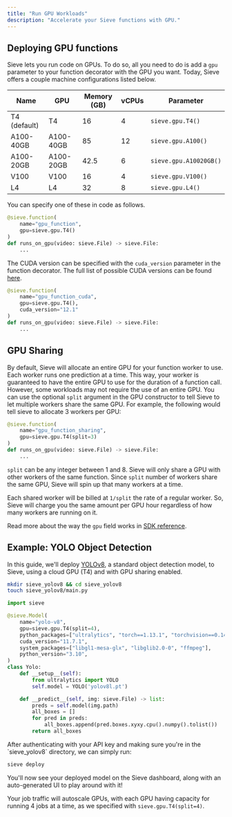 ```yaml
---
title: "Run GPU Workloads"
description: "Accelerate your Sieve functions with GPU."
---
```


## Deploying GPU functions

Sieve lets you run code on GPUs. To do so, all you need to do is add a `gpu` parameter to your function decorator with the GPU you want. Today, Sieve offers a couple machine configurations listed below.

| Name         | GPU       | Memory (GB) | vCPUs | Parameter              |
| ------------ | --------- | ----------- | ----- | ---------------------- |
| T4 (default) | T4        | 16          | 4     | `sieve.gpu.T4()`       |
| A100-40GB    | A100-40GB | 85          | 12    | `sieve.gpu.A100()`     |
| A100-20GB    | A100-20GB | 42.5        | 6     | `sieve.gpu.A10020GB()` |
| V100         | V100      | 16          | 4     | `sieve.gpu.V100()`     |
| L4           | L4        | 32          | 8     | `sieve.gpu.L4()`       |

You can specify one of these in code as follows.

```python
@sieve.function(
	name="gpu_function",
	gpu=sieve.gpu.T4()
)
def runs_on_gpu(video: sieve.File) -> sieve.File:
	...
```

The CUDA version can be specified with the `cuda_version` parameter in the function decorator. The full list of possible CUDA versions can be found [here](/reference-v2/sdk/functions_models#cuda-versions).

```python
@sieve.function(
    name="gpu_function_cuda",
    gpu=sieve.gpu.T4(),
    cuda_version="12.1"
)
def runs_on_gpu(video: sieve.File) -> sieve.File:
	...
```

## GPU Sharing

By default, Sieve will allocate an entire GPU for your function worker to use. Each worker runs one prediction at a time. This way, your worker is guaranteed to have the entire GPU to use for the duration of a function call. However, some workloads may not require the use of an entire GPU. You can use the optional `split` argument in the GPU constructor to tell Sieve to let multiple workers share the same GPU. For example, the following would tell sieve to allocate 3 workers per GPU:

```python
@sieve.function(
	name="gpu_function_sharing",
	gpu=sieve.gpu.T4(split=3)
)
def runs_on_gpu(video: sieve.File) -> sieve.File:
	...
```

`split` can be any integer between 1 and 8. Sieve will only share a GPU with other workers of the same function. Since `split` number of workers share the same GPU, Sieve will spin up that many workers at a time.

Each shared worker will be billed at `1/split` the rate of a regular worker. So, Sieve will charge you the same amount per GPU hour regardless of how many workers are running on it.

Read more about the way the `gpu` field works in [SDK reference](/reference-v2/sdk/functions_models#specifying-additional-data-for-functions-and-models).

## Example: YOLO Object Detection

In this guide, we'll deploy [YOLOv8](https://github.com/ultralytics/ultralytics), a standard object detection model, to Sieve, using a cloud GPU (T4) and with GPU sharing enabled.

<Steps>
  <Step title="Let’s first create a new directory and set up our project.">

```bash
mkdir sieve_yolov8 && cd sieve_yolov8
touch sieve_yolov8/main.py
```

  </Step>

  <Step title='Now, we can setup our YOLO model and write our inference code.'>

```python
import sieve

@sieve.Model(
    name="yolo-v8",
    gpu=sieve.gpu.T4(split=4),
    python_packages=["ultralytics", "torch==1.13.1", "torchvision==0.14.1"],
    cuda_version="11.7.1",
    system_packages=["libgl1-mesa-glx", "libglib2.0-0", "ffmpeg"],
    python_version="3.10",
)
class Yolo:
    def __setup__(self):
        from ultralytics import YOLO
        self.model = YOLO('yolov8l.pt')

    def __predict__(self, img: sieve.File) -> list:
        preds = self.model(img.path)
        all_boxes = []
        for pred in preds:
            all_boxes.append(pred.boxes.xyxy.cpu().numpy().tolist())
        return all_boxes
```

  </Step>

  <Step title="Finally, let's deploy our model to Sieve.">
  After authenticating with your API key and making sure you're in the `sieve_yolov8` directory, we can simply run:

```bash
sieve deploy
```

  </Step>

  <Step title="Run jobs!">
  You'll now see your deployed model on the Sieve dashboard, along with an auto-generated UI to play around with it!
  
  Your job traffic will autoscale GPUs, with each GPU having capacity for running 4 jobs at a time, as we specified with `sieve.gpu.T4(split=4)`.
  </Step>
</Steps>
